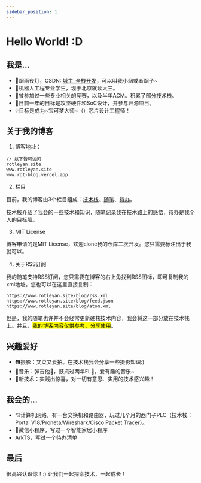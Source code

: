 ```yaml
---
sidebar_position: 1
---
```


# Hello World! :D

## 我是...

- 🔅烟雨夜灯，CSDN: [城主_全栈开发](https://blog.csdn.net/hustle28214)，可以叫我小烟或者烟子\~
- 🤖机器人工程专业学生，现于北京就读大三。
- 👾曾参加过一些专业相关的竞赛，以及半年ACM。积累了部分技术栈。
- 📡目前一年的目标是攻坚硬件和SoC设计，并参与开源项目。
- 💡目标是成为~宝可梦大师~（）芯片设计工程师！

## 关于我的博客

1. 博客地址：

```
// 以下皆可访问
rotleyan.site
www.rotleyan.site
www.rot-blog.vercel.app
```
2. 栏目

目前，我的博客由3个栏目组成：[技术栈](/docs/category/control)、[随笔](/blog)、[待办](/todolist)。

技术栈介绍了我会的一些技术和知识，随笔记录我在技术路上的感悟，待办是我个人的目标墙。

3. MIT License

博客申请的是MIT License，欢迎clone我的仓库二次开发。您只需要标注出于我就可以。

4. 关于RSS订阅

我的随笔支持RSS订阅，您只需要在博客的右上角找到RSS图标，即可复制我的xml地址。您也可以在这里直接复制：

```
https://www.rotleyan.site/blog/rss.xml 
https://www.rotleyan.site/blog/feed.json
https://www.rotleyan.site/blog/atom.xml
```

但是，我的随笔也许并不会经常更新硬核技术内容，我会将这一部分放在技术栈上。并且，<mark>我的博客内容仅供参考、分享使用</mark>。

## 兴趣爱好

- 📷摄影：又菜又爱拍。在技术栈我会分享一些摄影知识:)
- 🎹音乐：弹吉他🎸，鼓捣过两年FL🥭。爱有趣的音乐\~
- 🚀新技术：实践出惊喜，对一切有意思、实用的技术感兴趣！


## 我会的...

- 💘计算机网络，有一台交换机和路由器，玩过几个月的西门子PLC（技术栈：Portal V18/Proneta/Wireshark/Cisco Packet Tracer）。
- 💬微信小程序，写过一个智能家居小程序
- ArkTS，写过一个待办清单


## 最后

很高兴认识你！:) 让我们一起探索技术，一起成长！